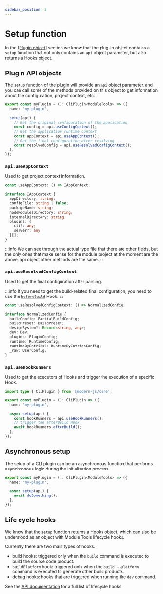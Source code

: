 ```yaml
---
sidebar_position: 3
---
```


# Setup function

In the [[Plugin object]](/plugins/guide/plugin-object) section we know that the plug-in object contains a `setup` function that not only contains an `api` object parameter, but also returns a Hooks object.

## Plugin API objects

The `setup` function of the plugin will provide an `api` object parameter, and you can call some of the methods provided on this object to get information about the configuration, project context, etc.

```ts
export const myPlugin = (): CliPlugin<ModuleTools> => ({
  name: 'my-plugin',

  setup(api) {
    // Get the original configuration of the application
    const config = api.useConfigContext();
    // Get the application runtime context
    const appContext = api.useAppContext();
    // Get the final configuration after resolving
    const resolvedConfig = api.useResolvedConfigContext();
  },
});
```

### `api.useAppContext`

Used to get project context information.

```ts
const useAppContext: () => IAppContext;

interface IAppContext {
  appDirectory: string;
  configFile: string | false;
  packageName: string;
  nodeModulesDirectory: string;
  internalDirectory: string;
  plugins: {
    cli?: any;
    server?: any;
  }[];
}
```

:::info
We can see through the actual type file that there are other fields, but the only ones that make sense for the module project at the moment are the above. api object other methods are the same.
:::

### `api.useResolvedConfigContext`

Used to get the final configuration after parsing.

:::info
If you need to get the build-related final configuration, you need to use the [`beforeBuild`]() Hook.
:::

```ts
const useResolvedConfigContext: () => NormalizedConfig;

interface NormalizedConfig {
  buildConfig: PartialBuildConfig;
  buildPreset: BuildPreset;
  designSystem?: Record<string, any>;
  dev: Dev;
  plugins: PluginConfig;
  runtime: RuntimeConfig;
  runtimeByEntries?: RuntimeByEntriesConfig;
  _raw: UserConfig;
}
```

### `api.useHookRunners`

Used to get the executors of Hooks and trigger the execution of a specific Hook.

```ts
import type { CliPlugin } from '@modern-js/core';

export const myPlugin = (): CliPlugin => ({
  name: 'my-plugin',

  async setup(api) {
    const hookRunners = api.useHookRunners();
    // trigger the afterBuild Hook
    await hookRunners.afterBuild();
  },
});
```

## Asynchronous setup

The setup of a CLI plugin can be an asynchronous function that performs asynchronous logic during the initialization process.

```ts
export const myPlugin = (): CliPlugin<ModuleTools> => ({
  name: 'my-plugin',

  async setup(api) {
    await doSomething();
  },
});
```

## Life cycle hooks

We know that the `setup` function returns a Hooks object, which can also be understood as an object with Module Tools lifecycle hooks.

Currently there are two main types of hooks.

- build hooks: triggered only when the `build` command is executed to build the source code product.
- `buildPlatform` hook: triggered only when the `build --platform` command is executed to generate other build products.
- debug hooks: hooks that are triggered when running the `dev` command.

See the [API documentation](/en/api/plugin-api/plugin-hooks) for a full list of lifecycle hooks.
